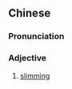 {{also|显瘦}}
==Chinese==
{{zh-forms|s=显瘦}}

===Pronunciation===
{{zh-pron
|m=xiǎnshòu
|cat=a
}}

===Adjective===
{{zh-adj}}

# [[slimming]] {{gloss|making a person look thinner}}